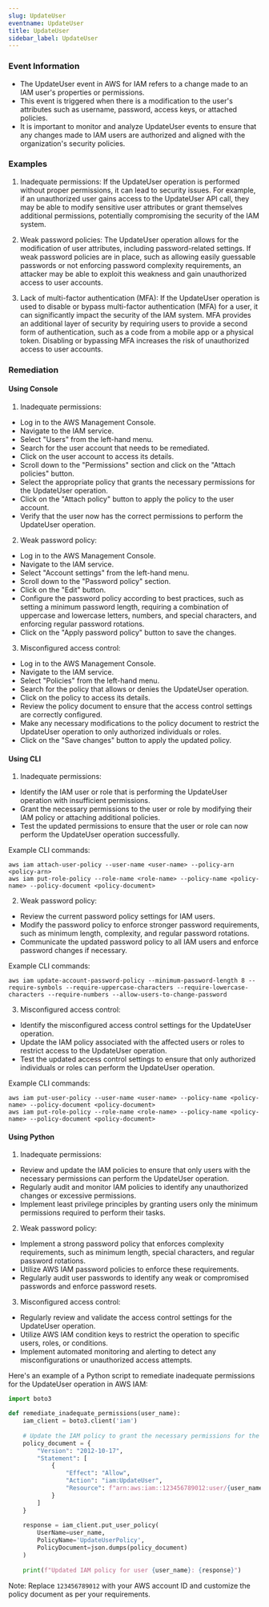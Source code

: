 ```yaml
--- 
slug: UpdateUser
eventname: UpdateUser
title: UpdateUser
sidebar_label: UpdateUser
---
```

                       
### Event Information

- The UpdateUser event in AWS for IAM refers to a change made to an IAM user's properties or permissions.
- This event is triggered when there is a modification to the user's attributes such as username, password, access keys, or attached policies.
- It is important to monitor and analyze UpdateUser events to ensure that any changes made to IAM users are authorized and aligned with the organization's security policies.


### Examples

1. Inadequate permissions: If the UpdateUser operation is performed without proper permissions, it can lead to security issues. For example, if an unauthorized user gains access to the UpdateUser API call, they may be able to modify sensitive user attributes or grant themselves additional permissions, potentially compromising the security of the IAM system.

2. Weak password policies: The UpdateUser operation allows for the modification of user attributes, including password-related settings. If weak password policies are in place, such as allowing easily guessable passwords or not enforcing password complexity requirements, an attacker may be able to exploit this weakness and gain unauthorized access to user accounts.

3. Lack of multi-factor authentication (MFA): If the UpdateUser operation is used to disable or bypass multi-factor authentication (MFA) for a user, it can significantly impact the security of the IAM system. MFA provides an additional layer of security by requiring users to provide a second form of authentication, such as a code from a mobile app or a physical token. Disabling or bypassing MFA increases the risk of unauthorized access to user accounts.

### Remediation

#### Using Console

1. Inadequate permissions:
- Log in to the AWS Management Console.
- Navigate to the IAM service.
- Select "Users" from the left-hand menu.
- Search for the user account that needs to be remediated.
- Click on the user account to access its details.
- Scroll down to the "Permissions" section and click on the "Attach policies" button.
- Select the appropriate policy that grants the necessary permissions for the UpdateUser operation.
- Click on the "Attach policy" button to apply the policy to the user account.
- Verify that the user now has the correct permissions to perform the UpdateUser operation.

2. Weak password policy:
- Log in to the AWS Management Console.
- Navigate to the IAM service.
- Select "Account settings" from the left-hand menu.
- Scroll down to the "Password policy" section.
- Click on the "Edit" button.
- Configure the password policy according to best practices, such as setting a minimum password length, requiring a combination of uppercase and lowercase letters, numbers, and special characters, and enforcing regular password rotations.
- Click on the "Apply password policy" button to save the changes.

3. Misconfigured access control:
- Log in to the AWS Management Console.
- Navigate to the IAM service.
- Select "Policies" from the left-hand menu.
- Search for the policy that allows or denies the UpdateUser operation.
- Click on the policy to access its details.
- Review the policy document to ensure that the access control settings are correctly configured.
- Make any necessary modifications to the policy document to restrict the UpdateUser operation to only authorized individuals or roles.
- Click on the "Save changes" button to apply the updated policy.

#### Using CLI

1. Inadequate permissions:
- Identify the IAM user or role that is performing the UpdateUser operation with insufficient permissions.
- Grant the necessary permissions to the user or role by modifying their IAM policy or attaching additional policies.
- Test the updated permissions to ensure that the user or role can now perform the UpdateUser operation successfully.

Example CLI commands:
```
aws iam attach-user-policy --user-name <user-name> --policy-arn <policy-arn>
aws iam put-role-policy --role-name <role-name> --policy-name <policy-name> --policy-document <policy-document>
```

2. Weak password policy:
- Review the current password policy settings for IAM users.
- Modify the password policy to enforce stronger password requirements, such as minimum length, complexity, and regular password rotations.
- Communicate the updated password policy to all IAM users and enforce password changes if necessary.

Example CLI commands:
```
aws iam update-account-password-policy --minimum-password-length 8 --require-symbols --require-uppercase-characters --require-lowercase-characters --require-numbers --allow-users-to-change-password
```

3. Misconfigured access control:
- Identify the misconfigured access control settings for the UpdateUser operation.
- Update the IAM policy associated with the affected users or roles to restrict access to the UpdateUser operation.
- Test the updated access control settings to ensure that only authorized individuals or roles can perform the UpdateUser operation.

Example CLI commands:
```
aws iam put-user-policy --user-name <user-name> --policy-name <policy-name> --policy-document <policy-document>
aws iam put-role-policy --role-name <role-name> --policy-name <policy-name> --policy-document <policy-document>
```

#### Using Python

1. Inadequate permissions:
- Review and update the IAM policies to ensure that only users with the necessary permissions can perform the UpdateUser operation.
- Regularly audit and monitor IAM policies to identify any unauthorized changes or excessive permissions.
- Implement least privilege principles by granting users only the minimum permissions required to perform their tasks.

2. Weak password policy:
- Implement a strong password policy that enforces complexity requirements, such as minimum length, special characters, and regular password rotations.
- Utilize AWS IAM password policies to enforce these requirements.
- Regularly audit user passwords to identify any weak or compromised passwords and enforce password resets.

3. Misconfigured access control:
- Regularly review and validate the access control settings for the UpdateUser operation.
- Utilize AWS IAM condition keys to restrict the operation to specific users, roles, or conditions.
- Implement automated monitoring and alerting to detect any misconfigurations or unauthorized access attempts.

Here's an example of a Python script to remediate inadequate permissions for the UpdateUser operation in AWS IAM:

```python
import boto3

def remediate_inadequate_permissions(user_name):
    iam_client = boto3.client('iam')
    
    # Update the IAM policy to grant the necessary permissions for the UpdateUser operation
    policy_document = {
        "Version": "2012-10-17",
        "Statement": [
            {
                "Effect": "Allow",
                "Action": "iam:UpdateUser",
                "Resource": f"arn:aws:iam::123456789012:user/{user_name}"
            }
        ]
    }
    
    response = iam_client.put_user_policy(
        UserName=user_name,
        PolicyName='UpdateUserPolicy',
        PolicyDocument=json.dumps(policy_document)
    )
    
    print(f"Updated IAM policy for user {user_name}: {response}")
```

Note: Replace `123456789012` with your AWS account ID and customize the policy document as per your requirements.


 